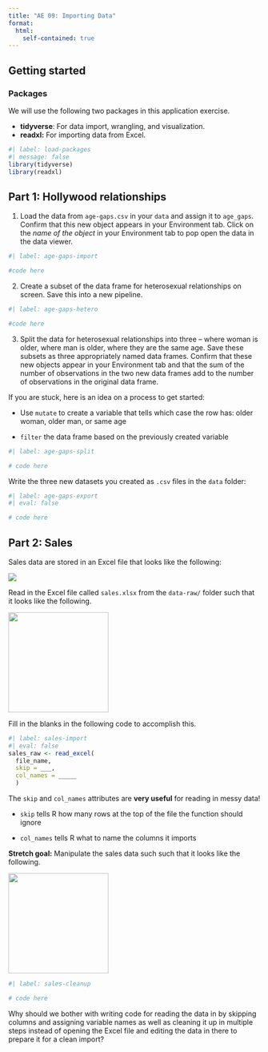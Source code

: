 ```yaml
---
title: "AE 09: Importing Data"
format:
  html:
    self-contained: true
---
```


## Getting started

### Packages

We will use the following two packages in this application exercise.

-   **tidyverse**: For data import, wrangling, and visualization.
-   **readxl:** For importing data from Excel.

```r
#| label: load-packages
#| message: false
library(tidyverse)
library(readxl)
```

## Part 1: Hollywood relationships

1.  Load the data from `age-gaps.csv` in your `data` and assign it to `age_gaps`. Confirm that this new object appears in your Environment tab. Click on the *name of the object* in your Environment tab to pop open the data in the data viewer.

```r
#| label: age-gaps-import

#code here

```

2.  Create a subset of the data frame for heterosexual relationships on screen. Save this into a new pipeline.

```r
#| label: age-gaps-hetero

#code here

```

3.  Split the data for heterosexual relationships into three -- where woman is older, where man is older, where they are the same age. Save these subsets as three appropriately named data frames. Confirm that these new objects appear in your Environment tab and that the sum of the number of observations in the two new data frames add to the number of observations in the original data frame.

::: callout-note
If you are stuck, here is an idea on a process to get started:

-   Use `mutate` to create a variable that tells which case the row has: older woman, older man, or same age

-   `filter` the data frame based on the previously created variable
:::

```r
#| label: age-gaps-split

# code here
```

Write the three new datasets you created as `.csv` files in the `data` folder:

```r
#| label: age-gaps-export
#| eval: false

# code here
```

## Part 2: Sales

Sales data are stored in an Excel file that looks like the following:

![](https://sta199-s24.github.io/images/sales-excel.png)

Read in the Excel file called `sales.xlsx` from the `data-raw/` folder such that it looks like the following.

![](https://sta199-s24.github.io/images/sales-1.png){width="200"}

Fill in the blanks in the following code to accomplish this.

```r
#| label: sales-import
#| eval: false
sales_raw <- read_excel(
  file_name, 
  skip = ___,
  col_names = _____
  )
```

::: callout-tip
The `skip` and `col_names` attributes are **very useful** for reading in messy data!

-   `skip` tells R how many rows at the top of the file the function should ignore

-   `col_names` tells R what to name the columns it imports
:::

**Stretch goal:** Manipulate the sales data such such that it looks like the following.

![](https://sta199-s24.github.io/images/sales-2.png){width="200"}

```r
#| label: sales-cleanup

# code here
```

Why should we bother with writing code for reading the data in by skipping columns and assigning variable names as well as cleaning it up in multiple steps instead of opening the Excel file and editing the data in there to prepare it for a clean import?
